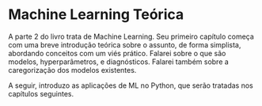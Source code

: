 # Machine Learning Teórica

A parte 2 do livro trata de Machine Learning. Seu primeiro capítulo começa com uma breve introdução teórica sobre o assunto, de forma simplista, abordando conceitos com um viés prático. Falarei sobre o que são modelos, hyperparâmetros, e diagnósticos. Falarei também sobre a caregorização dos modelos existentes.

A seguir, introduzo as aplicações de ML no Python, que serão tratadas nos capítulos seguintes.
